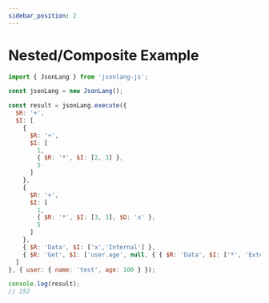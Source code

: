 ```yaml
---
sidebar_position: 2
---
```




# Nested/Composite Example

```js
import { JsonLang } from 'jsonlang-js';

const jsonLang = new JsonLang();

const result = jsonLang.execute({ 
  $R: '+',
  $I: [
    {
      $R: '+',
      $I: [
        1,
        { $R: '*', $I: [2, 3] },
        5
      ]
    },
    {
      $R: '+',
      $I: [
        1,
        { $R: '*', $I: [3, 3], $O: 'x' },
        5
      ]
    },
    { $R: 'Data', $I: ['x','Internal'] },
    { $R: 'Get', $I: ['user.age', null, { { $R: 'Data', $I: ['*', 'External'] } }] }
  ]
}, { user: { name: 'test', age: 100 } });

console.log(result);
// 252
```

<JsonLangRunner example="1" height="40vh" key="example24"></JsonLangRunner>
